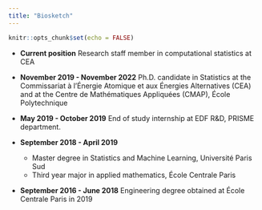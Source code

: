 ```yaml
---
title: "Biosketch"
---
```


```r
knitr::opts_chunk$set(echo = FALSE)
```

* **Current position** Research staff member in computational statistics at CEA

* **November 2019 - November 2022** Ph.D. candidate in Statistics at the Commissariat à l'Énergie Atomique et aux Énergies Alternatives (CEA) and at the Centre de Mathématiques Appliquées (CMAP), École Polytechnique

* **May 2019 - October 2019** End of study internship at EDF R&D, PRISME department.

* **September 2018 - April 2019**
  - Master degree in Statistics and Machine Learning, Université Paris Sud
  - Third year major in applied mathematics, École Centrale Paris

* **September 2016 - June 2018** Engineering degree obtained at École Centrale Paris in 2019


